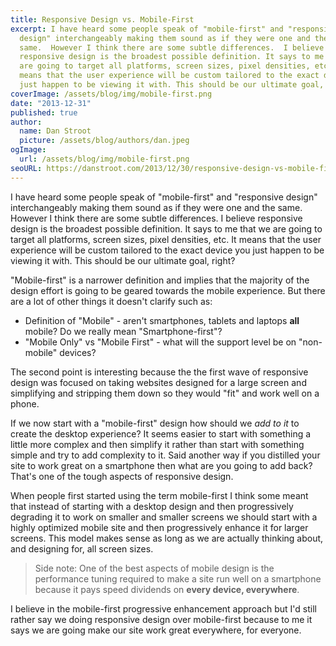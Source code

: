 ```yaml
---
title: Responsive Design vs. Mobile-First
excerpt: I have heard some people speak of "mobile-first" and "responsive
  design" interchangeably making them sound as if they were one and the
  same.  However I think there are some subtle differences.  I believe
  responsive design is the broadest possible definition. It says to me that we
  are going to target all platforms, screen sizes, pixel densities, etc.  It
  means that the user experience will be custom tailored to the exact device you
  just happen to be viewing it with. This should be our ultimate goal, right?
coverImage: /assets/blog/img/mobile-first.png
date: "2013-12-31"
published: true
author:
  name: Dan Stroot
  picture: /assets/blog/authors/dan.jpeg
ogImage:
  url: /assets/blog/img/mobile-first.png
seoURL: https://danstroot.com/2013/12/30/responsive-design-vs-mobile-first/
---
```


I have heard some people speak of "mobile-first" and "responsive design" interchangeably making them sound as if they were one and the same. However I think there are some subtle differences. I believe responsive design is the broadest possible definition. It says to me that we are going to target all platforms, screen sizes, pixel densities, etc. It means that the user experience will be custom tailored to the exact device you just happen to be viewing it with. This should be our ultimate goal, right?

"Mobile-first" is a narrower definition and implies that the majority of the design effort is going to be geared towards the mobile experience. But there are a lot of other things it doesn't clarify such as:

- Definition of "Mobile" - aren't smartphones, tablets and laptops **all** mobile? Do we really mean "Smartphone-first"?
- "Mobile Only" vs "Mobile First" - what will the support level be on "non-mobile" devices?

The second point is interesting because the the first wave of responsive design was focused on taking websites designed for a large screen and simplifying and stripping them down so they would "fit" and work well on a phone.

If we now start with a "mobile-first" design how should we _add to it_ to create the desktop experience? It seems easier to start with something a little more complex and then simplify it rather than start with something simple and try to add complexity to it. Said another way if you distilled your site to work great on a smartphone then what are you going to add back? That's one of the tough aspects of responsive design.

When people first started using the term mobile-first I think some meant that instead of starting with a desktop design and then progressively degrading it to work on smaller and smaller screens we should start with a highly optimized mobile site and then progressively enhance it for larger screens. This model makes sense as long as we are actually thinking about, and designing for, all screen sizes.

> Side note: One of the best aspects of mobile design is the
> performance tuning required to make a site run well on a smartphone
> because it pays speed dividends on **every device, everywhere**.

I believe in the mobile-first progressive enhancement approach but I'd still rather say we doing responsive design over mobile-first because to me it says we are going make our site work great everywhere, for everyone.

<IPhone />
